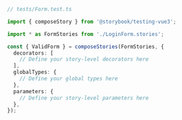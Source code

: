 ```ts
// tests/Form.test.ts

import { composeStory } from '@storybook/testing-vue3';

import * as FormStories from './LoginForm.stories';

const { ValidForm } = composeStories(FormStories, {
  decorators: [
    // Define your story-level decorators here
  ],
  globalTypes: {
    // Define your global types here
  },
  parameters: {
    // Define your story-level parameters here
  },
});
```
